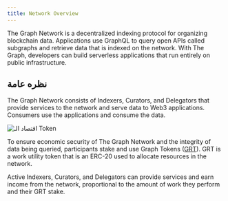 ```yaml
---
title: Network Overview
---
```


The Graph Network is a decentralized indexing protocol for organizing blockchain data. Applications use GraphQL to query open APIs called subgraphs and retrieve data that is indexed on the network. With The Graph, developers can build serverless applications that run entirely on public infrastructure.

## نظره عامة

The Graph Network consists of Indexers, Curators, and Delegators that provide services to the network and serve data to Web3 applications. Consumers use the applications and consume the data.

![اقتصاد الـ Token](/img/Network-roles@2x.png)

To ensure economic security of The Graph Network and the integrity of data being queried, participants stake and use Graph Tokens ([GRT](/tokenomics)). GRT is a work utility token that is an ERC-20 used to allocate resources in the network.

Active Indexers, Curators, and Delegators can provide services and earn income from the network, proportional to the amount of work they perform and their GRT stake.
